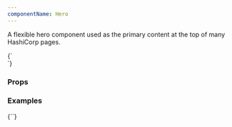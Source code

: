 ```yaml
---
componentName: Hero
---
```


A flexible hero component used as the primary content at the top of many HashiCorp pages.

<LiveComponent>
{`
  <section>
    <div>
      <Hero
        backgroundColor={'black'}
        appearance={'dark'}
        theme={'solutions'}
        eyebrow={'EYEBROW'}
        heading={'Display copy'}
        description={'Body copy, pharetra pellentesque sed elementum risus accumsan et. Tristique tortor, morbi vivamus nibh mollis. Ultrices aliquet sit nibh consequat quam'}
        primaryCta={{
          title: "Primary CTA",
          href: "https://www.hashicorp.com",
        }}
        secondaryCta={{
          children: "Secondary CTA",
          href: "https://www.hashicorp.com",
        }}
        url={"https://hashicorp.wistia.com/medias/glovs5atuj"}
        smallImage={'https://www.datocms-assets.com/2885/1669837469-frame-1.svg'}
        mediumImage={'https://www.datocms-assets.com/2885/1669837472-frame-2.svg'}
        largeImage={'https://www.datocms-assets.com/2885/1669837475-frame-3.svg'}
      />
    </div>
  </section>
`}
</LiveComponent>

<UsageDetails packageJson={packageJson} />


### Props

<PropsTable props={componentProps} />

### Examples
<LiveComponent>
  {`<Hero
      backgroundColor={'#FEF5FE'}
      appearance={'light'}
      theme={'solutions'}
      descriptionColor={'black'}
      eyebrow={'EYEBROW'}
      heading={'Display copy'}
      description={'Body copy, pharetra pellentesque sed elementum risus accumsan et. Tristique tortor, morbi vivamus nibh mollis. Ultrices aliquet sit nibh consequat quam'}
      primaryCta={{
        title: "Primary CTA",
        href: "https://www.hashicorp.com",
      }}
      secondaryCta={{
        children: "Secondary CTA",
        href: "https://www.hashicorp.com",
        theme: "secondary"
      }}
      smallImage={'https://www.datocms-assets.com/2885/1669673752-graphic-small.svg'}
      mediumImage={'https://www.datocms-assets.com/2885/1669673746-graphic-medium.svg'}
      largeImage={'https://www.datocms-assets.com/2885/1669673756-graphic.svg'}
    />`}
</LiveComponent>